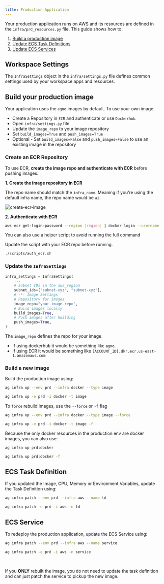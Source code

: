 ```yaml
---
title: Production Application
---
```


Your production application runs on AWS and its resources are defined in the `infra/prd_resources.py` file. This guide shows how to:

1. [Build a production image](#build-your-production-image)
2. [Update ECS Task Definitions](#ecs-task-definition)
3. [Update ECS Services](#ecs-service)

## Workspace Settings

The `InfraSettings` object in the `infra/settings.py` file defines common settings used by your workspace apps and resources.

## Build your production image

Your application uses the `agno` images by default. To use your own image:

- Create a Repository in `ECR` and authenticate or use `Dockerhub`.
- Open `infra/settings.py` file
- Update the `image_repo` to your image repository
- Set `build_images=True` and `push_images=True`
- Optional - Set `build_images=False` and `push_images=False` to use an existing image in the repository

### Create an ECR Repository

To use ECR, **create the image repo and authenticate with ECR** before pushing images.

**1. Create the image repository in ECR**

The repo name should match the `infra_name`. Meaning if you're using the default infra name, the repo name would be `ai`.

<img src="/images/create-ecr-image.png" alt="create-ecr-image" />

**2. Authenticate with ECR**

```bash Authenticate with ECR
aws ecr get-login-password --region [region] | docker login --username AWS --password-stdin [account].dkr.ecr.[region].amazonaws.com
```

You can also use a helper script to avoid running the full command

<Note>

Update the script with your ECR repo before running.

</Note>

<CodeGroup>

```bash Mac
./scripts/auth_ecr.sh
```

</CodeGroup>

### Update the `InfraSettings`

```python infra/settings.py
infra_settings = InfraSettings(
    ...
    # Subnet IDs in the aws_region
    subnet_ids=["subnet-xyz", "subnet-xyz"],
    # -*- Image Settings
    # Repository for images
    image_repo="your-image-repo",
    # Build images locally
    build_images=True,
    # Push images after building
    push_images=True,
)
```

<Note>

The `image_repo` defines the repo for your image.

- If using dockerhub it would be something like `agno`.
- If using ECR it would be something like `[ACCOUNT_ID].dkr.ecr.us-east-1.amazonaws.com`

</Note>

### Build a new image

Build the production image using:

<CodeGroup>

```bash terminal
ag infra up --env prd --infra docker --type image
```

```bash shorthand
ag infra up -e prd -i docker -t image
```

</CodeGroup>

To `force` rebuild images, use the `--force` or `-f` flag

<CodeGroup>

```bash terminal
ag infra up --env prd --infra docker --type image --force
```

```bash shorthand
ag infra up -e prd -i docker -t image -f
```

</CodeGroup>

Because the only docker resources in the production env are docker images, you can also use:

<CodeGroup>

```bash Build Images
ag infra up prd:docker
```

```bash Force Build Images
ag infra up prd:docker -f
```

</CodeGroup>

## ECS Task Definition

If you updated the Image, CPU, Memory or Environment Variables, update the Task Definition using:

<CodeGroup>

```bash terminal
ag infra patch --env prd --infra aws --name td
```

```bash shorthand
ag infra patch -e prd -i aws -n td
```

</CodeGroup>

## ECS Service

To redeploy the production application, update the ECS Service using:

<CodeGroup>

```bash terminal
ag infra patch --env prd --infra aws --name service
```

```bash shorthand
ag infra patch -e prd -i aws -n service
```

</CodeGroup>

<br />

<Note>

If you **ONLY** rebuilt the image, you do not need to update the task definition and can just patch the service to pickup the new image.

</Note>
